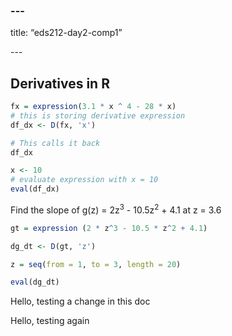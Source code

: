 ### \-\--

title: "eds212-day2-comp1"

\-\--

## Derivatives in R

```r
fx = expression(3.1 * x ^ 4 - 28 * x)
# this is storing derivative expression
df_dx <- D(fx, 'x')

# This calls it back
df_dx

x <- 10
# evaluate expression with x = 10
eval(df_dx)
```

Find the slope of g(z) = 2z^3^ - 10.5z^2^ + 4.1 at z = 3.6

```r
gt = expression (2 * z^3 - 10.5 * z^2 + 4.1)

dg_dt <- D(gt, 'z')

z = seq(from = 1, to = 3, length = 20)

eval(dg_dt)
```

Hello, testing a change in this doc

Hello, testing again
